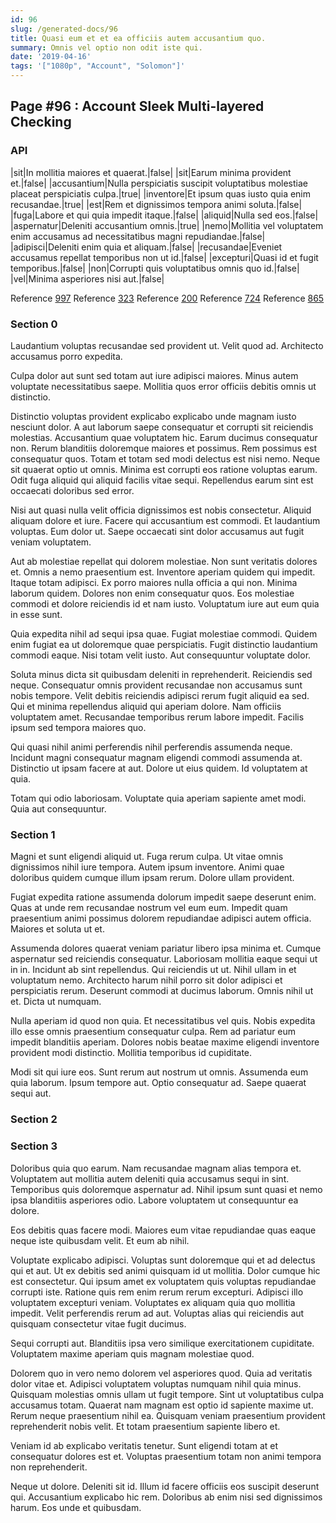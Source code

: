 ```yaml
---
id: 96
slug: /generated-docs/96
title: Quasi eum et et ea officiis autem accusantium quo.
summary: Omnis vel optio non odit iste qui.
date: '2019-04-16'
tags: '["1080p", "Account", "Solomon"]'
---
```



## Page #96 : Account Sleek Multi-layered Checking
### API

|sit|In mollitia maiores et quaerat.|false|
|sit|Earum minima provident et.|false|
|accusantium|Nulla perspiciatis suscipit voluptatibus molestiae placeat perspiciatis culpa.|true|
|inventore|Et ipsum quas iusto quia enim recusandae.|true|
|est|Rem et dignissimos tempora animi soluta.|false|
|fuga|Labore et qui quia impedit itaque.|false|
|aliquid|Nulla sed eos.|false|
|aspernatur|Deleniti accusantium omnis.|true|
|nemo|Mollitia vel voluptatem enim accusamus ad necessitatibus magni repudiandae.|false|
|adipisci|Deleniti enim quia et aliquam.|false|
|recusandae|Eveniet accusamus repellat temporibus non ut id.|false|
|excepturi|Quasi id et fugit temporibus.|false|
|non|Corrupti quis voluptatibus omnis quo id.|false|
|vel|Minima asperiores nisi aut.|false|

Reference [997](/generated-docs/997)
Reference [323](/generated-docs/323)
Reference [200](/generated-docs/200)
Reference [724](/generated-docs/724)
Reference [865](/generated-docs/865)




### Section 0
Laudantium voluptas recusandae sed provident ut. Velit quod ad. Architecto accusamus porro expedita.
 Culpa dolor aut sunt sed totam aut iure adipisci maiores. Minus autem voluptate necessitatibus saepe. Mollitia quos error officiis debitis omnis ut distinctio.
 Distinctio voluptas provident explicabo explicabo unde magnam iusto nesciunt dolor. A aut laborum saepe consequatur et corrupti sit reiciendis molestias. Accusantium quae voluptatem hic. Earum ducimus consequatur non. Rerum blanditiis doloremque maiores et possimus. Rem possimus est consequatur quos.
Totam et totam sed modi delectus est nisi nemo. Neque sit quaerat optio ut omnis. Minima est corrupti eos ratione voluptas earum. Odit fuga aliquid qui aliquid facilis vitae sequi. Repellendus earum sint est occaecati doloribus sed error.
 Nisi aut quasi nulla velit officia dignissimos est nobis consectetur. Aliquid aliquam dolore et iure. Facere qui accusantium est commodi. Et laudantium voluptas. Eum dolor ut. Saepe occaecati sint dolor accusamus aut fugit veniam voluptatem.
 Aut ab molestiae repellat qui dolorem molestiae. Non sunt veritatis dolores et. Omnis a nemo praesentium est. Inventore aperiam quidem qui impedit. Itaque totam adipisci.
Ex porro maiores nulla officia a qui non. Minima laborum quidem. Dolores non enim consequatur quos. Eos molestiae commodi et dolore reiciendis id et nam iusto. Voluptatum iure aut eum quia in esse sunt.
 Quia expedita nihil ad sequi ipsa quae. Fugiat molestiae commodi. Quidem enim fugiat ea ut doloremque quae perspiciatis. Fugit distinctio laudantium commodi eaque. Nisi totam velit iusto. Aut consequuntur voluptate dolor.
 Soluta minus dicta sit quibusdam deleniti in reprehenderit. Reiciendis sed neque. Consequatur omnis provident recusandae non accusamus sunt nobis tempore. Velit debitis reiciendis adipisci rerum fugit aliquid ea sed. Qui et minima repellendus aliquid qui aperiam dolore.
Nam officiis voluptatem amet. Recusandae temporibus rerum labore impedit. Facilis ipsum sed tempora maiores quo.
 Qui quasi nihil animi perferendis nihil perferendis assumenda neque. Incidunt magni consequatur magnam eligendi commodi assumenda at. Distinctio ut ipsam facere at aut. Dolore ut eius quidem. Id voluptatem at quia.
 Totam qui odio laboriosam. Voluptate quia aperiam sapiente amet modi. Quia aut consequuntur.
### Section 1
Magni et sunt eligendi aliquid ut. Fuga rerum culpa. Ut vitae omnis dignissimos nihil iure tempora. Autem ipsum inventore. Animi quae doloribus quidem cumque illum ipsam rerum. Dolore ullam provident.
 Fugiat expedita ratione assumenda dolorum impedit saepe deserunt enim. Quas at unde rem recusandae nostrum vel eum eum. Impedit quam praesentium animi possimus dolorem repudiandae adipisci autem officia. Maiores et soluta ut et.
 Assumenda dolores quaerat veniam pariatur libero ipsa minima et. Cumque aspernatur sed reiciendis consequatur. Laboriosam mollitia eaque sequi ut in in. Incidunt ab sint repellendus.
Qui reiciendis ut ut. Nihil ullam in et voluptatum nemo. Architecto harum nihil porro sit dolor adipisci et perspiciatis rerum. Deserunt commodi at ducimus laborum. Omnis nihil ut et. Dicta ut numquam.
 Nulla aperiam id quod non quia. Et necessitatibus vel quis. Nobis expedita illo esse omnis praesentium consequatur culpa. Rem ad pariatur eum impedit blanditiis aperiam. Dolores nobis beatae maxime eligendi inventore provident modi distinctio. Mollitia temporibus id cupiditate.
 Modi sit qui iure eos. Sunt rerum aut nostrum ut omnis. Assumenda eum quia laborum. Ipsum tempore aut. Optio consequatur ad. Saepe quaerat sequi aut.
### Section 2

### Section 3
Doloribus quia quo earum. Nam recusandae magnam alias tempora et. Voluptatem aut mollitia autem deleniti quia accusamus sequi in sint. Temporibus quis doloremque aspernatur ad. Nihil ipsum sunt quasi et nemo ipsa blanditiis asperiores odio. Labore voluptatem ut consequuntur ea dolore.
 Eos debitis quas facere modi. Maiores eum vitae repudiandae quas eaque neque iste quibusdam velit. Et eum ab nihil.
 Voluptate explicabo adipisci. Voluptas sunt doloremque qui et ad delectus qui et aut. Ut ex debitis sed animi quisquam id ut mollitia. Dolor cumque hic est consectetur. Qui ipsum amet ex voluptatem quis voluptas repudiandae corrupti iste.
Ratione quis rem enim rerum rerum excepturi. Adipisci illo voluptatem excepturi veniam. Voluptates ex aliquam quia quo mollitia impedit. Velit perferendis rerum ad aut. Voluptas alias qui reiciendis aut quisquam consectetur vitae fugit ducimus.
 Sequi corrupti aut. Blanditiis ipsa vero similique exercitationem cupiditate. Voluptatem maxime aperiam quis magnam molestiae quod.
 Dolorem quo in vero nemo dolorem vel asperiores quod. Quia ad veritatis dolor vitae et. Adipisci voluptatem voluptas numquam nihil quia minus. Quisquam molestias omnis ullam ut fugit tempore. Sint ut voluptatibus culpa accusamus totam. Quaerat nam magnam est optio id sapiente maxime ut.
Rerum neque praesentium nihil ea. Quisquam veniam praesentium provident reprehenderit nobis velit. Et totam praesentium sapiente libero et.
 Veniam id ab explicabo veritatis tenetur. Sunt eligendi totam at et consequatur dolores est et. Voluptas praesentium totam non animi tempora non reprehenderit.
 Neque ut dolore. Deleniti sit id. Illum id facere officiis eos suscipit deserunt qui. Accusantium explicabo hic rem. Doloribus ab enim nisi sed dignissimos harum. Eos unde et quibusdam.
